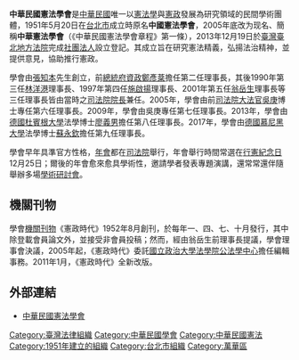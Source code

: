 {{unreferenced|time=2009-4-18}}

'''中華民國憲法學會'''是[[中華民國|中華民國]]唯一以[[憲法學|憲法學]]與[[憲政|憲政]]發展為研究領域的民間學術團體，1951年5月20日在[[台北市|台北市]]成立時原名'''中國憲法學會'''，2005年底改为现名、簡稱'''中華憲法學會'''（《中華民國憲法學會章程》第一條），2013年12月19日於[[臺灣臺北地方法院|臺灣臺北地方法院]]完成[[社團法人|社團法人]]設立登記。其成立旨在研究憲法精義，弘揚法治精神，並提供意見，協助推行憲政。

學會由[[張知本|張知本]]先生創立，前[[總統府資政|總統府資政]][[鄭彥棻|鄭彥棻]]擔任第二任理事長，其後1990年第三任[[林洋港|林洋港]]理事長、1997年第四任[[施啟揚|施啟揚]]理事長、2001年第五任[[翁岳生|翁岳生]]理事長等三任理事長皆由當時之[[司法院院長|司法院院長]]兼任。2005年，學會由前[[司法院大法官|司法院大法官]][[吳庚|吳庚]]博士專任第六任理事長。2009年，學會由吳庚專任第七任理事長。2013年，學會由[[德國|德國]][[杜賓根大學|杜賓根大學]]法學博士[[廖義男|廖義男]]擔任第八任理事長。2017年，學會由[[德國|德國]][[慕尼黑大學|慕尼黑大學]]法學博士[[蘇永欽|蘇永欽]]擔任第九任理事長。

學會早年具準官方性格，[[年會|年會]]都在[[司法院|司法院]]舉行，年會舉行時間常選在[[行憲紀念日|行憲紀念日]]12月25日；爾後的年會愈來愈具學術性，邀請學者發表專題演講，還常常還伴隨舉辦多場[[學術研討會|學術研討會]]。

==機關刊物==
學會[[機關刊物|機關刊物]]《憲政時代》1952年8月創刊，於每年一、四、七、十月發行，其中除登載會員論文外，並接受非會員投稿；然而，經由翁岳生前理事長提議，學會理事會決議，2005年起，《憲政時代》委託[[國立政治大學法學院公法學中心|國立政治大學法學院公法學中心]]擔任編輯事務。2011年1月，《憲政時代》全新改版。

==外部連結==
*[http://www.cscl.org.tw 中華民國憲法學會]{{Wayback|url=http://www.cscl.org.tw/ |date=20170703201858 }}

[[Category:臺灣法律組織|Category:臺灣法律組織]]
[[Category:中華民國學會|Category:中華民國學會]]
[[Category:中華民國憲法|Category:中華民國憲法]]
[[Category:1951年建立的組織|Category:1951年建立的組織]]
[[Category:台北市組織|Category:台北市組織]]
[[Category:萬華區|Category:萬華區]]